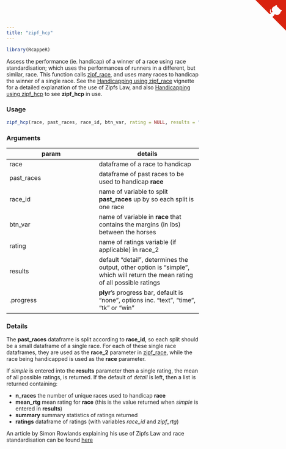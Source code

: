 ```yaml
---
title: "zipf_hcp"
---
```

```r
library(RcappeR)
```

Assess the performance (ie. handicap) of a winner of a race using race standardisation; which uses the performances of runners in a different, but similar, race.  This function calls [zipf_race](zipf_race.html), and uses many races to handicap the winner of a single race.  See the [Handicapping using zipf_race](handicap_with_zipf_race.html) vignette for a detailed explanation of the use of Zipfs Law, and also [Handicapping using zipf_hcp](handicap_with_zipf_hcp.html) to see **zipf\_hcp** in use.

### Usage
```r
zipf_hcp(race, past_races, race_id, btn_var, rating = NULL, results = "detail", .progress = "none")
```

### Arguments

param | details
------|-------
race | dataframe of a race to handicap
past\_races | dataframe of past races to be used to handicap **race**
race\_id | name of variable to split **past\_races** up by so each split is one race
btn\_var | name of variable in **race** that contains the margins (in lbs) between the horses
rating | name of ratings variable (if applicable) in race\_2
results | default "detail", determines the output, other option is "simple", which will return the mean rating of all possible ratings
.progress | **plyr**'s progress bar, default is "none", options inc. "text", "time", "tk" or "win"

### Details

The **past\_races** dataframe is split according to **race\_id**, so each split should be a small dataframe of a single race.  For each of these single race dataframes, they are used as the **race\_2** parameter in [zipf_race](zipf_race.html), while the race being handicapped is used as the **race** parameter.  

If _simple_ is entered into the **results** parameter then a single rating, the mean of all possible ratings, is returned.  If the default of _detail_ is left, then a list is returned containing:

* **n\_races** the number of unique races used to handicap **race**
* **mean\_rtg** mean rating for **race** (this is the value returned when _simple_ is entered in **results**)
* **summary** summary statistics of ratings returned
* **ratings** dataframe of ratings (with variables _race\_id_ and _zipf\_rtg_)

An article by Simon Rowlands explaining his use of Zipfs Law and race standardisation can be found [here](https://betting.betfair.com/horse-racing/bloggers/simon-rowlands/simon-rowlands-on-handicapping-060710.html)

<a href="https://github.com/durtal/RcappeR" class="github-corner"><svg width="80" height="80" viewBox="0 0 250 250" style="fill:#d9230f; color:#fcfcfc; position: absolute; top: 0; border: 0; right: 0;"><path d="M0,0 L115,115 L130,115 L142,142 L250,250 L250,0 Z"></path><path d="M128.3,109.0 C113.8,99.7 119.0,89.6 119.0,89.6 C122.0,82.7 120.5,78.6 120.5,78.6 C119.2,72.0 123.4,76.3 123.4,76.3 C127.3,80.9 125.5,87.3 125.5,87.3 C122.9,97.6 130.6,101.9 134.4,103.2" fill="currentColor" style="transform-origin: 130px 106px;" class="octo-arm"></path><path d="M115.0,115.0 C114.9,115.1 118.7,116.5 119.8,115.4 L133.7,101.6 C136.9,99.2 139.9,98.4 142.2,98.6 C133.8,88.0 127.5,74.4 143.8,58.0 C148.5,53.4 154.0,51.2 159.7,51.0 C160.3,49.4 163.2,43.6 171.4,40.1 C171.4,40.1 176.1,42.5 178.8,56.2 C183.1,58.6 187.2,61.8 190.9,65.4 C194.5,69.0 197.7,73.2 200.1,77.6 C213.8,80.2 216.3,84.9 216.3,84.9 C212.7,93.1 206.9,96.0 205.4,96.6 C205.1,102.4 203.0,107.8 198.3,112.5 C181.9,128.9 168.3,122.5 157.7,114.1 C157.9,116.9 156.7,120.9 152.7,124.9 L141.0,136.5 C139.8,137.7 141.6,141.9 141.8,141.8 Z" fill="currentColor" class="octo-body"></path></svg></a><style>.github-corner:hover .octo-arm{animation:octocat-wave 560ms ease-in-out}@keyframes octocat-wave{0%,100%{transform:rotate(0)}20%,60%{transform:rotate(-25deg)}40%,80%{transform:rotate(10deg)}}@media (max-width:500px){.github-corner:hover .octo-arm{animation:none}.github-corner .octo-arm{animation:octocat-wave 560ms ease-in-out}}</style>
